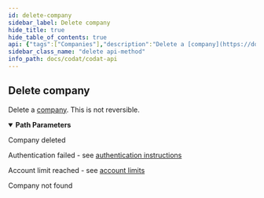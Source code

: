 ```yaml
---
id: delete-company
sidebar_label: Delete company
hide_title: true
hide_table_of_contents: true
api: {"tags":["Companies"],"description":"Delete a [company](https://docs.codat.io/docs/core-companies).  This is not reversible.","operationId":"DeleteCompany","parameters":[{"name":"companyId","in":"path","required":true,"schema":{"type":"string","format":"uuid"}}],"responses":{"204":{"description":"Company deleted"},"401":{"description":"Authentication failed - see [authentication instructions](https://docs.codat.io/docs/authentication-1)"},"402":{"description":"Account limit reached - see [account limits](https://docs.codat.io/docs/environments-1)"},"404":{"description":"Company not found"}},"method":"delete","path":"/companies/{companyId}","servers":[{"url":"https://api.codat.io","description":"Codat API (Production)"}],"security":[{"AuthorizationHeader":[]}],"securitySchemes":{"AuthorizationHeader":{"type":"apiKey","description":"The word \"Basic\" followed by a space and your API Key, base64 encoded, which can be found [here](https://portal-integration.codat.io/#/profile)","name":"Authorization","in":"header"}},"info":{"title":"Codat API","description":"[What's changed in our Swagger](https://docs.codat.io/docs/new-swagger-ui)","version":"v1"},"postman":{"name":"Delete company","description":{"content":"Delete a [company](https://docs.codat.io/docs/core-companies).  This is not reversible.","type":"text/plain"},"url":{"path":["companies",":companyId"],"host":["{{baseUrl}}"],"query":[],"variable":[{"disabled":false,"description":{"content":"(Required) ","type":"text/plain"},"type":"any","value":"","key":"companyId"}]},"method":"DELETE"}}
sidebar_class_name: "delete api-method"
info_path: docs/codat/codat-api
---
```



## Delete company



Delete a [company](https://docs.codat.io/docs/core-companies).  This is not reversible.

<details style={{"marginBottom":"1rem"}} data-collapsed={false} open={true}><summary style={{}}><strong>Path Parameters</strong></summary><div><ul><ParamsItem className={"paramsItem"} param={{"name":"companyId","in":"path","required":true,"schema":{"type":"string","format":"uuid"}}}></ParamsItem></ul></div></details><div><ApiTabs><TabItem label={"204"} value={"204"}><div>

Company deleted

</div><div></div></TabItem><TabItem label={"401"} value={"401"}><div>

Authentication failed - see [authentication instructions](https://docs.codat.io/docs/authentication-1)

</div><div></div></TabItem><TabItem label={"402"} value={"402"}><div>

Account limit reached - see [account limits](https://docs.codat.io/docs/environments-1)

</div><div></div></TabItem><TabItem label={"404"} value={"404"}><div>

Company not found

</div><div></div></TabItem></ApiTabs></div>
      